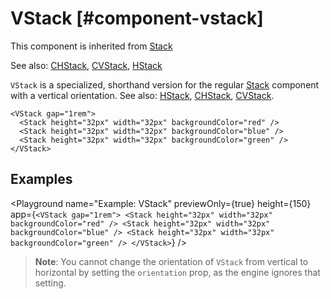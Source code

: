 
# VStack [#component-vstack]

This component is inherited from [Stack](./Stack.mdx)

See also: [CHStack](./CHStack.mdx), [CVStack](./CVStack.mdx), [HStack](./HStack.mdx)

`VStack` is a specialized, shorthand version for the regular [Stack](./Stack) component with a vertical orientation.
See also: [HStack](./HStack.mdx), [CHStack](./CHStack.mdx), [CVStack](./CVStack.mdx).

```ueml copy
<VStack gap="1rem">
  <Stack height="32px" width="32px" backgroundColor="red" />
  <Stack height="32px" width="32px" backgroundColor="blue" />
  <Stack height="32px" width="32px" backgroundColor="green" />
</VStack>
```

## Examples

<Playground
  name="Example: VStack"
  previewOnly={true}
  height={150}
  app={`
    <VStack gap="1rem">
      <Stack height="32px" width="32px" backgroundColor="red" />
      <Stack height="32px" width="32px" backgroundColor="blue" />
      <Stack height="32px" width="32px" backgroundColor="green" />
    </VStack>
  `}
/>

> **Note**: You cannot change the orientation of `VStack` from vertical to horizontal by setting the `orientation` prop, as the engine ignores that setting.


